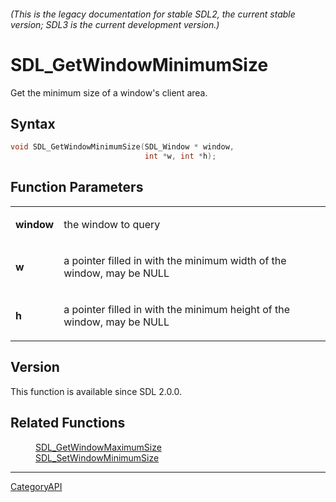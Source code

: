 ====== (This is the legacy documentation for stable SDL2, the current stable version; SDL3 is the current development version.) ======
= SDL_GetWindowMinimumSize =

Get the minimum size of a window's client area.

== Syntax ==

<syntaxhighlight lang='c'>
void SDL_GetWindowMinimumSize(SDL_Window * window,
                              int *w, int *h);
</syntaxhighlight>

== Function Parameters ==

{|
|'''window'''
|the window to query
|-
|'''w'''
|a pointer filled in with the minimum width of the window, may be NULL
|-
|'''h'''
|a pointer filled in with the minimum height of the window, may be NULL
|}

== Version ==

This function is available since SDL 2.0.0.

== Related Functions ==

:[[SDL_GetWindowMaximumSize]]
:[[SDL_SetWindowMinimumSize]]

----
[[CategoryAPI]]


